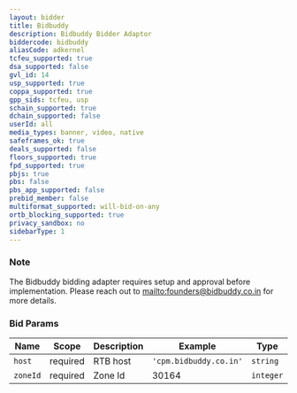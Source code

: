 ```yaml
---
layout: bidder
title: Bidbuddy
description: Bidbuddy Bidder Adaptor
biddercode: bidbuddy
aliasCode: adkernel
tcfeu_supported: true
dsa_supported: false
gvl_id: 14
usp_supported: true
coppa_supported: true
gpp_sids: tcfeu, usp
schain_supported: true
dchain_supported: false
userId: all
media_types: banner, video, native
safeframes_ok: true
deals_supported: false
floors_supported: true
fpd_supported: true
pbjs: true
pbs: false
pbs_app_supported: false
prebid_member: false
multiformat_supported: will-bid-on-any
ortb_blocking_supported: true
privacy_sandbox: no
sidebarType: 1
---
```


### Note

The Bidbuddy bidding adapter requires setup and approval before implementation. Please reach out to [mailto:founders@bidbuddy.co.in](founders@bidbuddy.co.in) for more details.

### Bid Params


| Name     | Scope    | Description           | Example                   | Type     |
|----------|----------|-----------------------|---------------------------|----------|
| `host`   | required | RTB host | `'cpm.bidbuddy.co.in'` | `string` |
| `zoneId` | required | Zone Id           | 30164                 | `integer` |
